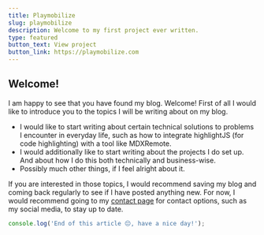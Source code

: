 ```yaml
---
title: Playmobilize
slug: playmobilize
description: Welcome to my first project ever written.
type: featured
button_text: View project
button_link: https://playmobilize.com
---
```

## Welcome!
I am happy to see that you have found my blog. Welcome! First of all I would like to introduce you to the topics I will be writing about on my blog.

- I would like to start writing about certain technical solutions to problems I encounter in everyday life, such as how to integrate highlightJS (for code highlighting) with a tool like MDXRemote.
- I would additionally like to start writing about the projects I do set up. And about how I do this both technically and business-wise.
- Possibly much other things, if I feel alright about it.

If you are interested in those topics, I would recommend saving my blog and coming back regularly to see if I have posted anything new. For now, I would recommend going to my [contact page](/contact) for contact options, such as my social media, to stay up to date.

```javascript
console.log('End of this article 😔, have a nice day!');
```
